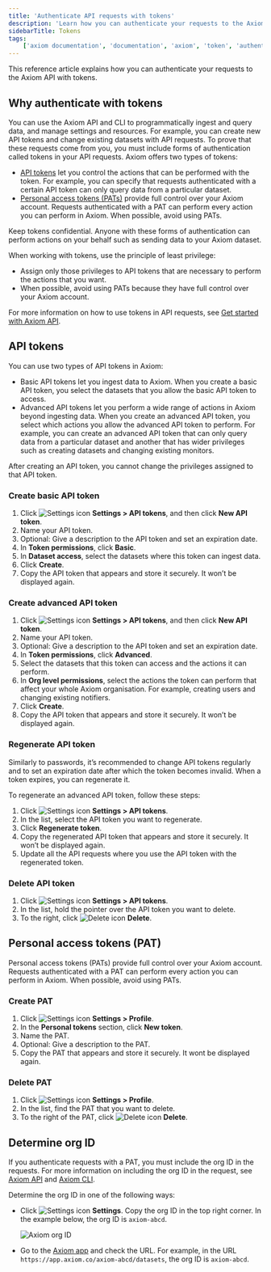 ```yaml
---
title: 'Authenticate API requests with tokens'
description: 'Learn how you can authenticate your requests to the Axiom API with tokens.'
sidebarTitle: Tokens
tags:
    ['axiom documentation', 'documentation', 'axiom', 'token', 'authenticate']
---
```


This reference article explains how you can authenticate your requests to the Axiom API with tokens.

## Why authenticate with tokens

You can use the Axiom API and CLI to programmatically ingest and query data, and manage settings and resources. For example, you can create new API tokens and change existing datasets with API requests. To prove that these requests come from you, you must include forms of authentication called tokens in your API requests. Axiom offers two types of tokens:

- [API tokens](#api-tokens) let you control the actions that can be performed with the token. For example, you can specify that requests authenticated with a certain API token can only query data from a particular dataset.
- [Personal access tokens (PATs)](#personal-access-tokens-pat) provide full control over your Axiom account. Requests authenticated with a PAT can perform every action you can perform in Axiom. When possible, avoid using PATs.

<Warning>
Keep tokens confidential. Anyone with these forms of authentication can perform actions on your behalf such as sending data to your Axiom dataset.
</Warning>

When working with tokens, use the principle of least privilege:
- Assign only those privileges to API tokens that are necessary to perform the actions that you want.
- When possible, avoid using PATs because they have full control over your Axiom account.

For more information on how to use tokens in API requests, see [Get started with Axiom API](/restapi/introduction).

## API tokens

You can use two types of API tokens in Axiom:

- Basic API tokens let you ingest data to Axiom. When you create a basic API token, you select the datasets that you allow the basic API token to access.
- Advanced API tokens let you perform a wide range of actions in Axiom beyond ingesting data. When you create an advanced API token, you select which actions you allow the advanced API token to perform. For example, you can create an advanced API token that can only query data from a particular dataset and another that has wider privileges such as creating datasets and changing existing monitors.

After creating an API token, you cannot change the privileges assigned to that API token.

### Create basic API token

1. Click <img src="/doc-assets/icons/settings.svg" className="inline-icon" alt="Settings icon" /> **Settings > API tokens**, and then click **New API token**.
2. Name your API token.
3. Optional: Give a description to the API token and set an expiration date.
4. In **Token permissions**, click **Basic**.
5. In **Dataset access**, select the datasets where this token can ingest data.
6. Click **Create**.
7. Copy the API token that appears and store it securely. It won’t be displayed again.

### Create advanced API token

1. Click <img src="/doc-assets/icons/settings.svg" className="inline-icon" alt="Settings icon" /> **Settings > API tokens**, and then click **New API token**.
2. Name your API token.
3. Optional: Give a description to the API token and set an expiration date.
4. In **Token permissions**, click **Advanced**.
5. Select the datasets that this token can access and the actions it can perform.
6. In **Org level permissions**, select the actions the token can perform that affect your whole Axiom organisation. For example, creating users and changing existing notifiers.
7. Click **Create**.
8. Copy the API token that appears and store it securely. It won’t be displayed again.

### Regenerate API token

Similarly to passwords, it’s recommended to change API tokens regularly and to set an expiration date after which the token becomes invalid. When a token expires, you can regenerate it.

To regenerate an advanced API token, follow these steps:

1. Click <img src="/doc-assets/icons/settings.svg" className="inline-icon" alt="Settings icon" /> **Settings > API tokens**.
2. In the list, select the API token you want to regenerate.
3. Click **Regenerate token**.
4. Copy the regenerated API token that appears and store it securely. It won’t be displayed again.
5. Update all the API requests where you use the API token with the regenerated token.

### Delete API token

1. Click <img src="/doc-assets/icons/settings.svg" className="inline-icon" alt="Settings icon" /> **Settings > API tokens**.
2. In the list, hold the pointer over the API token you want to delete.
3. To the right, click <img src="/doc-assets/icons/delete.svg" className="inline-icon" alt="Delete icon" /> **Delete**.

## Personal access tokens (PAT)

Personal access tokens (PATs) provide full control over your Axiom account. Requests authenticated with a PAT can perform every action you can perform in Axiom. When possible, avoid using PATs.

### Create PAT

1. Click <img src="/doc-assets/icons/settings.svg" className="inline-icon" alt="Settings icon" /> **Settings > Profile**.
2. In the **Personal tokens** section, click **New token**.
3. Name the PAT.
4. Optional: Give a description to the PAT.
5. Copy the PAT that appears and store it securely. It wont be displayed again.

### Delete PAT

1. Click <img src="/doc-assets/icons/settings.svg" className="inline-icon" alt="Settings icon" /> **Settings > Profile**.
2. In the list, find the PAT that you want to delete.
3. To the right of the PAT, click <img src="/doc-assets/icons/delete.svg" className="inline-icon" alt="Delete icon" /> **Delete**.

## Determine org ID

If you authenticate requests with a PAT, you must include the org ID in the requests. For more information on including the org ID in the request, see [Axiom API](/restapi/introduction) and [Axiom CLI](/reference/cli).

Determine the org ID in one of the following ways:

- Click <img src="/doc-assets/icons/settings.svg" className="inline-icon" alt="Settings icon" /> **Settings**. Copy the org ID in the top right corner. In the example below, the org ID is `axiom-abcd`.

    <Frame>
        <img src="/doc-assets/shots/rest-orgid-1.png" alt="Axiom org ID" />
    </Frame>

- Go to the [Axiom app](https://app.axiom.co/) and check the URL. For example, in the URL `https://app.axiom.co/axiom-abcd/datasets`, the org ID is `axiom-abcd`.